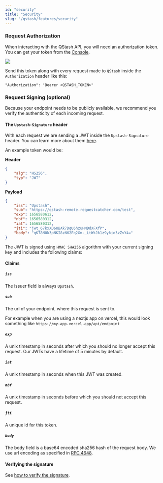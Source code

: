 ```yaml
---
id: "security"
title: "Security"
slug: "/qstash/features/security"
---
```


### Request Authorization

When interacting with the QStash API, you will need an authorization token. You
can get your token from the [Console](https://console.upstash.com/qstash).

<Frame><img src="/img/qstash/rest_token.png"/></Frame>

Send this token along with every request made to `QStash` inside the
`Authorization` header like this:

```
"Authorization": "Bearer <QSTASH_TOKEN>"
```

### Request Signing (optional)

Because your endpoint needs to be publicly available, we recommend you verify
the authenticity of each incoming request.

#### The `Upstash-Signature` header

With each request we are sending a JWT inside the `Upstash-Signature` header.
You can learn more about them [here](https://jwt.io).

An example token would be:

**Header**

```json
{
    "alg": "HS256",
    "typ": "JWT"
}
```

**Payload**

```json
{
    "iss": "Upstash",
    "sub": "https://qstash-remote.requestcatcher.com/test",
    "exp": 1656580612,
    "nbf": 1656580312,
    "iat": 1656580312,
    "jti": "jwt_67kxXD6UBAk7DqU6hzuHMDdXFXfP",
    "body": "qK78N0k3pNKI8zN62Fq2Gm-_LtWkJk1z9ykio3zZvY4="
}
```

The JWT is signed using `HMAC SHA256` algorithm with your current signing key
and includes the following claims:

#### Claims

##### `iss`

The issuer field is always `Upstash`.

##### `sub`

The url of your endpoint, where this request is sent to.

For example when you are using a nextjs app on vercel, this would look something
like `https://my-app.vercel.app/api/endpoint`

##### `exp`

A unix timestamp in seconds after which you should no longer accept this
request. Our JWTs have a lifetime of 5 minutes by default.

##### `iat`

A unix timestamp in seconds when this JWT was created.

##### `nbf`

A unix timestamp in seconds before which you should not accept this request.

##### `jti`

A unique id for this token.

##### `body`

The body field is a base64 encoded sha256 hash of the request body. We use url
encoding as specified in
[RFC 4648](https://datatracker.ietf.org/doc/html/rfc4648#section-5).

#### Verifying the signature

See [how to verify the signature](/qstash/howto/signature).
